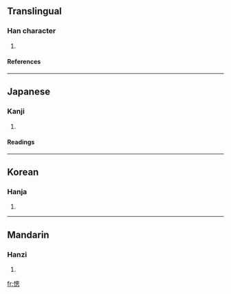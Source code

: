 ==Translingual==
===Han character===
{{Han char|rn=61|rad=心|as=11|sn=15|four=|canj=心竹田心 (PHWP)}}
# {{defn|Han|sort=心11}}
====References====
{{Han ref|kx=0401.250|dkj=11169|dj=0741.120|hdz=42346.080|uh=6181|ud=24961}}
----
==Japanese==
===Kanji===
{{ja-kanji|grade=|rs=心11}}
# {{defn|Japanese}} 
====Readings====
{{ja-readings|on=[[そう]] (sō)|kun=}}
----
==Korean==
===Hanja===
{{ko-hanja|hangeul=총|eumhun=|rv=chong|mr=ch'ong|y=chong}}
# {{defn|Korean}}
----
==Mandarin==
===Hanzi===
{{cmn-hanzi|pin=[[cōng]] (cong1)|wg=ts'ung<sup>1</sup>}}
# {{defn|Mandarin}}

[[fr:憁]]